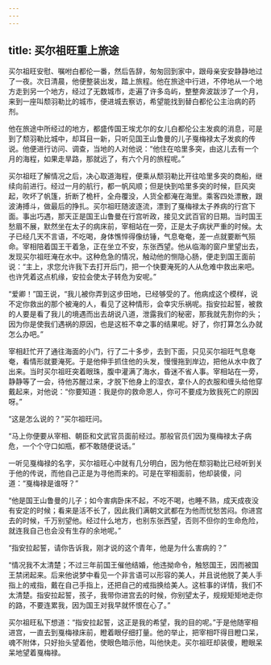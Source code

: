 ```yaml
---
---
---
```

title: 买尔祖旺重上旅途
---




买尔祖旺安慰、嘱咐白都伦一番，然后告辞，匆匆回到家中，跟母亲安安静静地过了一夜。次日清晨，他便整装出发，踏上旅程。他在旅途中行进，不停地从一个地方走到另一个地方，经过了无数城市，走遍了许多岛屿，整整奔波跋涉了一个月，来到一座叫颓羽勒比的城市，便进城去察访，希望能找到替白都伦公主治病的药剂。

他在旅途中所经过的地方，都盛传国王埃尤尔的女儿白都伦公主发疯的消息，可是到了颓羽勒比城中，却耳目一新，只听见国王山鲁曼的儿子戛梅禄太子发疯的传说。他便进行访问、调查，当地的人对他说：“他住在哈里多突，由这儿去有一个月的海程，如果走旱路，那就远了，有六个月的旅程呢。”

买尔祖旺了解情况之后，决心取道海程，便乘从颓羽勒比开往哈里多突的商船，继续向前进行。经过一月的航行，都一帆风顺；但是快到哈里多突的时候，巨风突起，吹坏了帆篷，折断了桅杆，全舟覆没，人货全都淹在海里。乘客四处漂散，跟波涛搏斗，做最后的挣扎。买尔祖旺随波逐流，漂到了戛梅禄太子养病的行宫下面。事出巧遇，那天正是国王山鲁曼在行宫听政，接见文武百官的日期。当时国王愁眉不展，默然坐在太子的病床前，宰相站在一旁，正是太子病状严重的时候。太子已经几天不言语，不吃喝，身体憔悴得像纺锤，气息奄奄，差一点就要断气殒命。宰相陪着国王干着急，正在坐立不安，东张西望。他从临海的窗户里望出去，发现买尔祖旺淹在水中。这种危急的情况，触动他的恻隐心肠，便走到国王面前说：“主上，求您允许我下去打开后门，把一个快要淹死的人从危难中救出来吧。也许凭着这点机缘，安拉会使太子转危为安呢。”

“爱卿！”国王说，“我儿被你弄到这步田地，已经够受的了。他病成这个模样，说不定你救出的那个被淹的人，看见了这种情形，会幸灾乐祸呢。指安拉起誓，被救的人要是看了我儿的境遇而出去胡说八道，泄露我们的秘密，那我就先割你的头；因为你是使我们遇祸的原因，也是这桩不幸之事的结果呢。好了，你打算怎么办就怎么办吧。”

宰相赶忙开了通往海面的小门，行了二十多步，去到下面，只见买尔祖旺气息奄奄，看情形就要淹死。于是他伸手抓住他的头发，慢慢拖到岸边，把他从水中救了出来。当时买尔祖旺突着眼珠，腹中灌满了海水，昏迷不省人事。宰相站在一旁，静静等了一会，待他苏醒过来，才脱下他身上的湿衣，拿仆人的衣服和缠头给他穿戴起来，对他说：“你要知道：我是你的救命恩人，你可不要成为致我死亡的原因呀。”

“这是怎么说的？”买尔祖旺问。

“马上你便要从宰相、朝臣和文武官员面前经过。那般官员们因为戛梅禄太子病危，一个个守口如瓶，都不敢随便说话。”

一听见戛梅禄的名字，买尔祖旺心中就有几分明白，因为他在颓羽勒比已经听到关于他的传说，而他自己正是为寻他而来的。可是在宰相面前，他却装傻，问道：“戛梅禄是谁呀？”

“他是国王山鲁曼的儿子；如今害病卧床不起，不吃不喝，也睡不熟，成天成夜没有安定的时候；看来是活不长了，因此我们满朝文武都在为他而忧愁苦闷。你进宫去的时候，千万别望他。经过什么地方，也别东张西望，否则不但你的生命危险，就连我自己也会没有生存的余地呢。”

“指安拉起誓，请你告诉我，刚才说的这个青年，他是为什么害病的？”

“情况我不太清楚；不过三年前国王催他结婚，他违拗命令，触怒国王，因而被国王禁闭起来。后来他说梦中看见一个非言语可以形容的美人，并且说他脱了美人手指上的戒指，戴在自己手指上，还把自己的戒指换给美人。这桩事的详情，我们不太清楚。指安拉起誓，孩子，我带你进宫去的时候，你别望太子，规规矩矩地走你的路，不要连累我，因为国王对我早就怀恨在心了。”

买尔祖旺私下想道：“指安拉起誓，这正是我的希望，我的目的呢。”于是他随宰相进宫，一直去到戛梅禄床前，瞪着眼仔细打量。他的举止，把宰相吓得目瞪口呆，魂不附体，只好抬头望着他，使眼色暗示他，叫他快走。买尔祖旺却装傻，瞪眼呆呆地望着戛梅禄。
